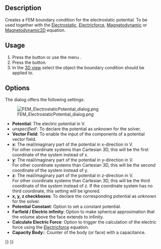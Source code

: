 <languages/>
<translate>

<!--T:4-->
{{Docnav
|[[FEM_ElementFluid1D|Fluid section for 1D flow]]
|[[FEM_ConstraintCurrentDensity|Constraint current density]]
|[[FEM_Workbench|FEM]]
|IconL=FEM_ElementFluid1D.svg
|IconR=FEM_ConstraintCurrentDensity.svg
|IconC=Workbench_FEM.svg
}}

<!--T:1-->
{{GuiCommandContainer|
{{GuiCommand
|Name=FEM ConstraintElectrostaticPotential
|MenuLocation=Model → Electromagnetic boundary conditions → Electrostatic potential boundary condition
|Workbenches=[[FEM_Workbench|FEM]]
|SeeAlso=[[FEM_Example_Capacitance_Two_Balls|FEM capacitance example]], [[FEM_tutorial|FEM tutorial]]
}}
{{GuiCommandFemInfo
|Solvers=Elmer
}}
}}

==Description== <!--T:8-->

<!--T:2-->
Creates a FEM boundary condition for the electrostatic potential. To be used together with the [[FEM_EquationElectrostatic|Electrostatic]], [[FEM_EquationElectricforce|Electricforce]], [[FEM_EquationMagnetodynamic|Magnetodynamic]] or [[FEM_EquationMagnetodynamic2D|Magnetodynamic2D]] equation.

==Usage== <!--T:9-->

<!--T:44-->
# Press the {{Button|[[Image:FEM_ConstraintElectrostaticPotential.svg|16px]] [[FEM_ConstraintElectrostaticPotential|Electrostatic potential boundary condition]]}} button or use the menu {{MenuCommand|Model → Electromagnetic boundary conditions → [[Image:FEM_ConstraintElectrostaticPotential.svg|16px]] Electrostatic potential boundary condition}}.
# Press the {{Button|Add}} button.
# In the [[3D_view|3D view]] select the object the boundary condition should be applied to.

==Options== <!--T:27-->

<!--T:43-->
The dialog offers the following settings:

<!--T:28-->
[[Image:FEM_ElectrostaticPotential_dialog.png]]

<!--T:45-->
* '''Potential''': The electric potential in V.
* ''unspecified''': To declare the potential as unknown for the solver.
* '''Vector Field''': To enable the input of the components of a potential vector field.
* '''x''': The real/imaginary part of the potential in x-direction in V.</br> For other coordinate systems than Cartesian 3D, this will be the first coordinate of the system instead of x.
* '''y''': The real/imaginary part of the potential in y-direction in V.</br> For other coordinate systems than Cartesian 3D, this will be the second coordinate of the system instead of y.
* '''z''': The real/imaginary part of the potential in z-direction in V.</br> For other coordinate systems than Cartesian 3D, this will be the third coordinate of the system instead of z. If the coordinate system has no third coordinate, this setting will be ignored.
* '''x, y, z checkboxes''': To declare the corresponding potential as unknown for the solver.
* '''Potential Constant''': Option to set a constant potential.
* '''Farfield / Electric infinity''': Option to make spherical approximation that the volume above the face extends to infinity.
* '''Calculate Electric Force''': Option to trigger the calculation of the electric force using the [[FEM_EquationElectricforce|Electricforce]] equation.
* '''Capacity Body: ''': Counter of the body (or face) with a capacitance.


<!--T:5-->
{{Docnav
|[[FEM_ElementFluid1D|Fluid section for 1D flow]]
|[[FEM_ConstraintCurrentDensity|Constraint current density]]
|[[FEM_Workbench|FEM]]
|IconL=FEM_ElementFluid1D.svg
|IconR=FEM_ConstraintCurrentDensity.svg
|IconC=Workbench_FEM.svg
}}

</translate>
{{FEM Tools navi{{#translation:}}}}
{{Userdocnavi{{#translation:}}}}